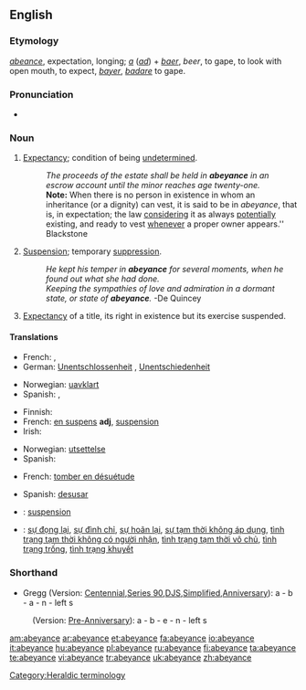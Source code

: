 ==English==

===Etymology===
{{etyl|fro}} ''[[abeance]]'', expectation, longing; ''[[a]]'' {{etyl|la}} (''[[ad]]'') + ''[[baer]]'', ''beer'', to gape, to look with open mouth, to expect, {{etyl|fr}} ''[[bayer]]'', {{LL.}} ''[[badare]]'' to gape.

===Pronunciation===
* {{a|US}} {{IPA|/əˈbeɪəns/}}

===Noun===
{{en-noun}}

# {{legal}} [[expectancy|Expectancy]]; condition of being [[undetermined]].
#: ''The proceeds of the estate shall be held in '''abeyance''' in an escrow account until the minor reaches age twenty-one.''
#: '''Note:''' When there is no person in existence in whom an inheritance (or a dignity) can vest, it is said to be in ''abeyance'', that is, in expectation; the law [[considering]] it as always [[potentially]] existing, and ready to vest [[whenever]] a proper owner appears.'' Blackstone
# [[suspension|Suspension]]; temporary [[suppression]].
#: ''He kept his temper in '''abeyance''' for several moments, when he found out what she had done.''
#: ''Keeping the sympathies of love and admiration in a dormant state, or state of '''abeyance'''.''  -De Quincey
# {{heraldry}} [[expectancy|Expectancy]] of a title, its right in existence but its exercise suspended.

====Translations====
{{trans-top|Expectancy; condition of being undetermined}}
* French: {{t+|fr|vacance|f}}, {{t+|fr|vacant}}
* German: [[Unentschlossenheit]] {{f}}, [[Unentschiedenheit]] {{f}}
{{trans-mid}}
* Norwegian: [[uavklart]]
* Spanish: {{t+|es|expectativa|f}}, {{t+|es|esperanza|f}}
{{trans-bottom}}

{{trans-top|Suspension; temporary suppression}}
* Finnish: {{t-|fi|lykkäys}}
* French: [[en suspens]] '''adj''', [[suspension]] {{f}}
* Irish: {{t|ga|fionraí|f|xs=Irish}}
{{trans-mid}}
* Norwegian: [[utsettelse]]
* Spanish: {{t-|es|suspensión|f}}
{{trans-bottom}}

{{trans-top|Expectancy of a title}}
{{trans-mid}}
{{trans-bottom}}

{{trans-top|To fall in abeyance}}
* French: [[tomber en désuétude]]
{{trans-mid}}
* Spanish: [[desusar]]
{{trans-bottom}}

{{checktrans-top}}
* {{ttbc|Interlingua}}: [[suspension]]
{{trans-mid}}
* {{ttbc|Vietnamese}}: [[sự đọng lại]], [[sự đình chỉ]], [[sự hoãn lại]], [[sự tạm thời không áp dụng]], [[tình trạng tạm thời không có người nhận]], [[tình trạng tạm thời vô chủ]], [[tình trạng trống]], [[tình trạng khuyết]]
{{trans-bottom}}

===Shorthand===
* Gregg (Version: [http://en.wikipedia.org/wiki/Gregg_Shorthand#Centennial_Gregg_Shorthand Centennial],[http://en.wikipedia.org/wiki/Gregg_Shorthand#Series_90_Gregg_Shorthand  Series 90],[http://en.wikipedia.org/wiki/Gregg_Shorthand#Diamond_Jubilee_Gregg_Shorthand  DJS],[http://en.wikipedia.org/wiki/Gregg_Shorthand#Simplified_Gregg_Shorthand Simplified],[http://en.wikipedia.org/wiki/Gregg_Shorthand#Anniversary_Gregg_Shorthand Anniversary]): a - b - a - n - left s
: (Version: [http://en.wikipedia.org/wiki/Gregg_Shorthand#Pre_Anniversary_Gregg_Shorthand Pre-Anniversary]): a - b - e - n - left s

[[Category:Heraldic terminology]]

[[am:abeyance]]
[[ar:abeyance]]
[[et:abeyance]]
[[fa:abeyance]]
[[io:abeyance]]
[[it:abeyance]]
[[hu:abeyance]]
[[pl:abeyance]]
[[ru:abeyance]]
[[fi:abeyance]]
[[ta:abeyance]]
[[te:abeyance]]
[[vi:abeyance]]
[[tr:abeyance]]
[[uk:abeyance]]
[[zh:abeyance]]